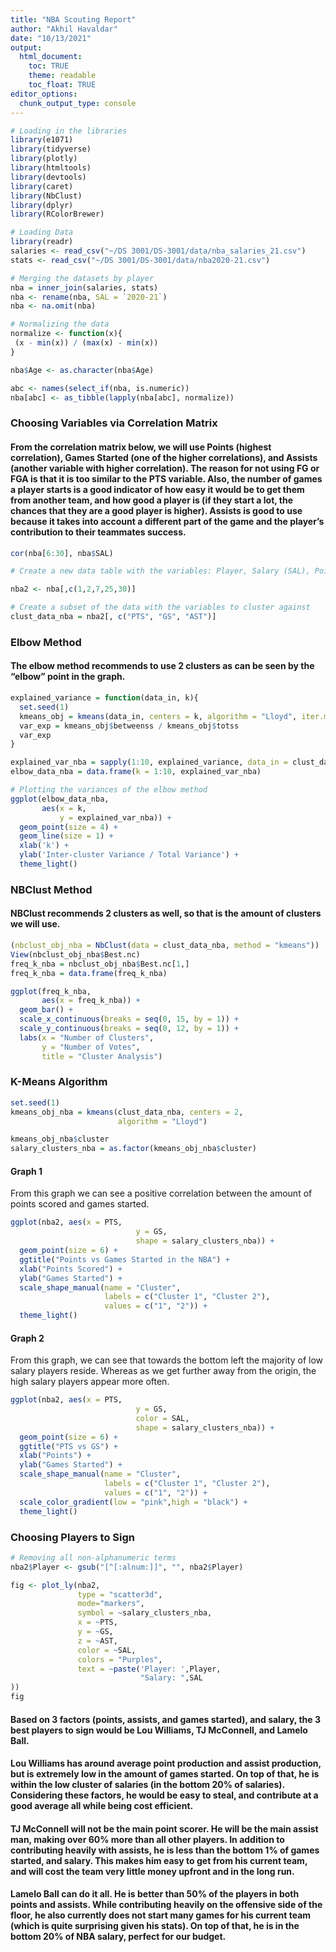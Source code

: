 ---
title: "NBA Scouting Report"
author: "Akhil Havaldar"
date: "10/13/2021"
output: 
  html_document:
    toc: TRUE
    theme: readable
    toc_float: TRUE
editor_options: 
  chunk_output_type: console
---

```{r setup, include=FALSE}
# Loading in the libraries
library(e1071)
library(tidyverse)
library(plotly)
library(htmltools)
library(devtools)
library(caret)
library(NbClust)
library(dplyr)
library(RColorBrewer)
```

```{r, include= FALSE}
# Loading Data
library(readr)
salaries <- read_csv("~/DS 3001/DS-3001/data/nba_salaries_21.csv")
stats <- read_csv("~/DS 3001/DS-3001/data/nba2020-21.csv")

# Merging the datasets by player
nba = inner_join(salaries, stats)
nba <- rename(nba, SAL = `2020-21`)
nba <- na.omit(nba)
```

```{r, include=FALSE}
# Normalizing the data
normalize <- function(x){
 (x - min(x)) / (max(x) - min(x))
}

nba$Age <- as.character(nba$Age)

abc <- names(select_if(nba, is.numeric))
nba[abc] <- as_tibble(lapply(nba[abc], normalize))
```

### Choosing Variables via Correlation Matrix
#### From the correlation matrix below, we will use Points (highest correlation), Games Started (one of the higher correlations), and Assists (another variable with higher correlation). The reason for not using FG or FGA is that it is too similar to the PTS variable. Also, the number of games a player starts is a good indicator of how easy it would be to get them from another team, and how good a player is (if they start a lot, the chances that they are a good player is higher). Assists is good to use because it takes into account a different part of the game and the player's contribution to their teammates success. 
```{r, echo=FALSE}
cor(nba[6:30], nba$SAL)
```

```{r, include=FALSE}
# Create a new data table with the variables: Player, Salary (SAL), Points (PTS), Games Started (GS), and Assists (AST).

nba2 <- nba[,c(1,2,7,25,30)]

# Create a subset of the data with the variables to cluster against
clust_data_nba = nba2[, c("PTS", "GS", "AST")]
```

### Elbow Method
#### The elbow method recommends to use 2 clusters as can be seen by the "elbow" point in the graph.
```{r, include=FALSE}
explained_variance = function(data_in, k){
  set.seed(1)
  kmeans_obj = kmeans(data_in, centers = k, algorithm = "Lloyd", iter.max = 30)
  var_exp = kmeans_obj$betweenss / kmeans_obj$totss
  var_exp  
}

explained_var_nba = sapply(1:10, explained_variance, data_in = clust_data_nba)
elbow_data_nba = data.frame(k = 1:10, explained_var_nba)
```

```{r, echo=FALSE}
# Plotting the variances of the elbow method
ggplot(elbow_data_nba, 
       aes(x = k,  
           y = explained_var_nba)) + 
  geom_point(size = 4) +           
  geom_line(size = 1) +            
  xlab('k') + 
  ylab('Inter-cluster Variance / Total Variance') + 
  theme_light()
```

### NBClust Method
#### NBClust recommends 2 clusters as well, so that is the amount of clusters we will use.
```{r, include=FALSE}
(nbclust_obj_nba = NbClust(data = clust_data_nba, method = "kmeans"))
View(nbclust_obj_nba$Best.nc)
freq_k_nba = nbclust_obj_nba$Best.nc[1,]
freq_k_nba = data.frame(freq_k_nba)
```

```{r, echo=FALSE}
ggplot(freq_k_nba,
       aes(x = freq_k_nba)) +
  geom_bar() +
  scale_x_continuous(breaks = seq(0, 15, by = 1)) +
  scale_y_continuous(breaks = seq(0, 12, by = 1)) +
  labs(x = "Number of Clusters",
       y = "Number of Votes",
       title = "Cluster Analysis")
```

### K-Means Algorithm{.tabset}
```{r, include=FALSE}
set.seed(1)
kmeans_obj_nba = kmeans(clust_data_nba, centers = 2, 
                        algorithm = "Lloyd")

kmeans_obj_nba$cluster
salary_clusters_nba = as.factor(kmeans_obj_nba$cluster)
```
#### Graph 1
From this graph we can see a positive correlation between the amount of points scored and games started.
```{r, echo=FALSE}
ggplot(nba2, aes(x = PTS, 
                            y = GS,
                            shape = salary_clusters_nba)) + 
  geom_point(size = 6) +
  ggtitle("Points vs Games Started in the NBA") +
  xlab("Points Scored") +
  ylab("Games Started") +
  scale_shape_manual(name = "Cluster", 
                     labels = c("Cluster 1", "Cluster 2"),
                     values = c("1", "2")) +
  theme_light()
```

#### Graph 2
From this graph, we can see that towards the bottom left the majority of low salary players reside. Whereas as we get further away from the origin, the high salary players appear more often.
```{r, echo=FALSE}
ggplot(nba2, aes(x = PTS, 
                            y = GS,
                            color = SAL,
                            shape = salary_clusters_nba)) + 
  geom_point(size = 6) +
  ggtitle("PTS vs GS") +
  xlab("Points") +
  ylab("Games Started") +
  scale_shape_manual(name = "Cluster", 
                     labels = c("Cluster 1", "Cluster 2"),
                     values = c("1", "2")) +
  scale_color_gradient(low = "pink",high = "black") +
  theme_light()

```

### Choosing Players to Sign
```{r, include=FALSE}
# Removing all non-alphanumeric terms
nba2$Player <- gsub("[^[:alnum:]]", "", nba2$Player)
```

```{r, echo=FALSE}
fig <- plot_ly(nba2, 
               type = "scatter3d",
               mode="markers",
               symbol = ~salary_clusters_nba,
               x = ~PTS, 
               y = ~GS,
               z = ~AST,
               color = ~SAL,
               colors = "Purples", 
               text = ~paste('Player: ',Player,
                             "Salary: ",SAL
))
fig
```
#### Based on 3 factors (points, assists, and games started), and salary, the 3 best players to sign would be Lou Williams, TJ McConnell, and Lamelo Ball. 

#### Lou Williams has around average point production and assist production, but is extremely low in the amount of games started. On top of that, he is within the low cluster of salaries (in the bottom 20% of salaries). Considering these factors, he would be easy to steal, and contribute at a good average all while being cost efficient.

#### TJ McConnell will not be the main point scorer. He will be the main assist man, making over 60% more than all other players. In addition to contributing heavily with assists, he is less than the bottom 1% of games started, and salary. This makes him easy to get from his current team, and will cost the team very little money upfront and in the long run.

#### Lamelo Ball can do it all. He is better than 50% of the players in both points and assists. While contributing heavily on the offensive side of the floor, he also currently does not start many games for his current team (which is quite surprising given his stats). On top of that, he is in the bottom 20% of NBA salary, perfect for our budget. 


